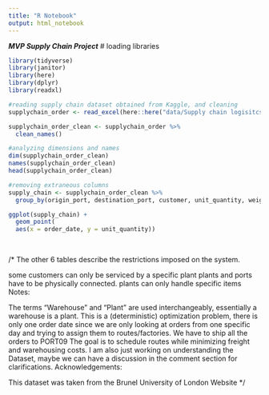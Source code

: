 ```yaml
---
title: "R Notebook"
output: html_notebook
---
```

___MVP Supply Chain Project___
# loading libraries
```r
library(tidyverse)
library(janitor)
library(here)
library(dplyr)
library(readxl)
```

```r
#reading supply chain dataset obtained from Kaggle, and cleaning
supplychain_order <- read_excel(here::here("data/Supply chain logisitcs problem.xlsx"))

supplychain_order_clean <- supplychain_order %>% 
  clean_names()
```
```r
#analyzing dimensions and names
dim(supplychain_order_clean) 
names(supplychain_order_clean)
head(supplychain_order_clean)

```
```r
#removing extraneous columns
supply_chain <- supplychain_order_clean %>% 
  group_by(origin_port, destination_port, customer, unit_quantity, weight, carrier, order_date)
```


```r
ggplot(supply_chain) +
  geom_point(
  aes(x = order_date, y = unit_quantity)) 
  
  
```

/* The other 6 tables describe the restrictions imposed on the system.

some customers can only be serviced by a specific plant
plants and ports have to be physically connected.
plants can only handle specific items
Notes:

The terms "Warehouse" and "Plant" are used interchangeably, essentially a warehouse is a plant.
This is a (deterministic) optimization problem, there is only one order date since we are only looking at orders from one specific day and trying to assign them to routes/factories.
We have to ship all the orders to PORT09
The goal is to schedule routes while minimizing freight and warehousing costs.
I am also just working on understanding the Dataset, maybe we can have a discussion in the comment section for clarifications.
Acknowledgements:

This dataset was taken from the Brunel University of London Website */